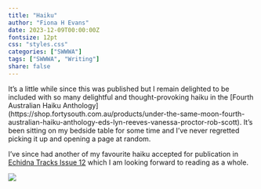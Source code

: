 ```yaml
---
title: "Haiku"
author: "Fiona H Evans"
date: 2023-12-09T00:00:00Z
fontsize: 12pt
css: "styles.css"
categories: ["SWWWA"]
tags: ["SWWWA", "Writing"] 
share: false
---
```


It's a little while since this was published but I remain delighted to be included with
so many delightful and thought-provoking haiku in the [Fourth Australian Haiku Anthology] (https://shop.fortysouth.com.au/products/under-the-same-moon-fourth-australian-haiku-anthology-eds-lyn-reeves-vanessa-proctor-rob-scott). It's been sitting on my bedside table for some time and I've never regretted
picking it up and opening a page at random.

I've since had another of my favourite haiku accepted for publication in
[Echidna Tracks Issue 12](https://echidnatracks.com/) which I am looking forward to reading as 
a whole. 


![](/media/img/haiku_anthology.jpg)









